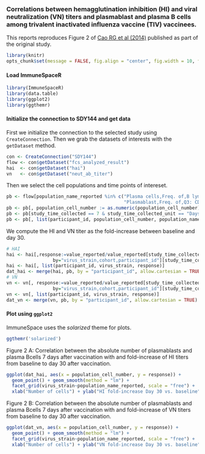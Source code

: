 <!--
%\VignetteEngine{knitr::knitr}
%\VignetteIndexEntry{Reproducing an online report using ImmuneSpaceR: Correlation of HAI/virus neutralizition titer and cell counts in SDY144}
--> 

### Correlations between hemagglutination inhibition (HI) and viral neutralization (VN) titers and plasmablast and plasma B cells among trivalent inactivated influenza vaccine (TIV) vaccinees.

This reports reproduces Figure 2 of <a href="http://www.jid.oxfordjournals.org/cgi/pmidlookup?view=long&pmid=24495909">Cao RG et al (2014)</a> published as part of the original study.

```r
library(knitr)
opts_chunk$set(message = FALSE, fig.align = "center", fig.width = 10, fig.height = 8)
```

#### Load ImmuneSpaceR
```r
library(ImmuneSpaceR)
library(data.table)
library(ggplot2)
library(ggthemr)
```

#### Initialize the connection to SDY144 and get data
First we initialize the connection to the selected study using `CreateConnection`.
Then we grab the datasets of interests with the `getDataset` method.
```r
con <- CreateConnection("SDY144")
flow <- con$getDataset("fcs_analyzed_result")
hai  <- con$getDataset("hai")
vn   <- con$getDataset("neut_ab_titer")
```

Then we select the cell populations and time points of intereset.
```r
pb <- flow[population_name_reported %in% c("Plasma cells,Freq. of,B lym CD27+",
                                           "Plasmablast,Freq. of,Q3: CD19+, CD20-")]
pb <- pb[, population_cell_number := as.numeric(population_cell_number)]
pb <- pb[study_time_collected == 7 & study_time_collected_unit == "Days"] #13 subjects
pb <- pb[, list(participant_id, population_cell_number, population_name_reported)]
```

We compute the HI and VN titer as the fold-increase between baseline and day 30.
```r
# HAI
hai <- hai[,response:=value_reported/value_reported[study_time_collected==0],
                 by="virus_strain,cohort,participant_id"][study_time_collected==30]
hai <- hai[, list(participant_id, virus_strain, response)]
dat_hai <- merge(hai, pb, by = "participant_id", allow.cartesian = TRUE)
# VN
vn <- vn[, response:=value_reported/value_reported[study_time_collected==0],
                 by="virus_strain,cohort,participant_id"][study_time_collected==30]
vn <- vn[, list(participant_id, virus_strain, response)]
dat_vn <- merge(vn, pb, by = "participant_id", allow.cartesian = TRUE)
```

#### Plot using `ggplot2`
ImmuneSpace uses the *solarized* theme for plots.
```r
ggthemr('solarized')
```
Figure 2 A: Correlation between the absolute number of plasmablasts and plasma
Bcells 7 days after vaccination with and fold-increase of HI titers from baseline
to day 30 after vaccination.
```r
ggplot(dat_hai, aes(x = population_cell_number, y = response)) +
  geom_point() + geom_smooth(method = "lm") +
  facet_grid(virus_strain~population_name_reported, scale = "free") +
  xlab("Number of cells") + ylab("HI fold-increase Day 30 vs. baseline")
```

Figure 2 B: Correlation between the absolute number of plasmablasts and plasma
Bcells 7 days after vaccination with and fold-increase of VN titers from baseline
to day 30 after vaccination.
```r
ggplot(dat_vn, aes(x = population_cell_number, y = response)) +
  geom_point() + geom_smooth(method = "lm") +
  facet_grid(virus_strain~population_name_reported, scale = "free") +
  xlab("Number of cells") + ylab("VN fold-increase Day 30 vs. baseline")
```